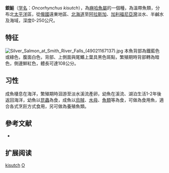 {{NoteTA|zh-cn:银鲑;zh-tw:銀鮭;}}
{{Speciesbox
| image = Oncorhynchus keta.jpeg
| status = NE
| status_system = IUCN3.1
| genus = Oncorhynchus
| species = kisutch
| authority = [[Walbaum|Walbaum]], 1792
| synonyms = *''Salmo kisatch'', Walbaum, 1792
*''Salmo hisutch'', Walbaum, 1792
*''Oncorhynchus kisatch'', Walbaum, 1792
*''Salmo milktschutsch'', Walbaum, 1792
}}
'''銀鮭'''（[[学名|学名]]：''Oncorhynchus kisutch''），為[[麻哈魚屬|麻哈魚屬]]的一個種，為溫帶魚類，分布北[[太平洋|太平洋]]區，從[[俄國|俄國]]遠東地區、[[北海道|北海道]]至[[阿拉斯加|阿拉斯加]]、[[加利福尼亞灣|加利福尼亞灣]]淡水、半鹹水及海域，深度0-250公尺。

==特征==
[[File:Silver_Salmon_at_Smith_River_Falls_(49021167137).jpg|thumb]]
本魚背部為鐵藍色或綠色，腹面白色，背部、上側面與尾鰭上葉具黑色斑點，繁殖期時背部轉為暗色，側邊鮮紅色，體長可達108公分。

==习性==
成魚棲息在海洋，繁殖期時洄游至淡水溪流產卵，幼魚在溪流、湖泊生活1-2年後返回海洋，幼魚以[[昆蟲|昆蟲]]為食，成魚以[[烏賊|烏賊]]、[[水母|水母]]、[[魚類|魚類]]等為食，可做為食用魚，適合各式烹飪方式食用，另可做為養殖魚類。

==參考文献==
*{{FishBase_species|genus=Oncorhynchus|species=kisutch|year=2015|month=10}}

== 扩展阅读 ==
{{refbegin}}
{{wikispecies-inline|Oncorhynchus kisutch}}
{{refend}}

{{salmon|state=expanded}}
{{Taxonbar|from=Q934874}}

[[Category:麻哈魚屬|kisutch]]
[[Category:1792年描述的鱼类|O]]